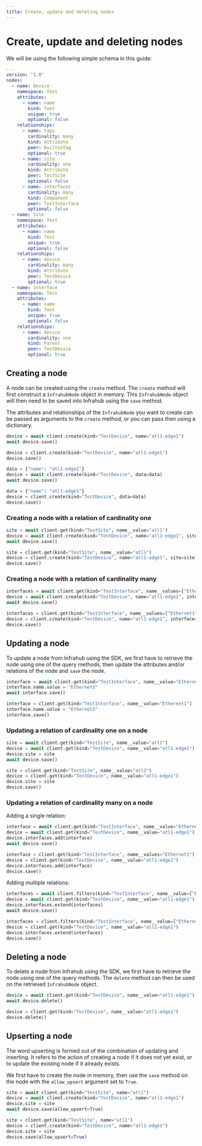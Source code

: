 ```yaml
---
title: Create, update and deleting nodes
---
```


# Create, update and deleting nodes

We will be using the following simple schema in this guide:

```yaml
---
version: "1.0"
nodes:
  - name: Device
    namespace: Test
    attributes:
      - name: name
        kind: Text
        unique: true
        optional: false
    relationships:
      - name: tags
        cardinality: many
        kind: Attribute
        peer: BuiltinTag
        optional: true
      - name: site
        cardinality: one
        kind: Attribute
        peer: TestSite
        optional: false
      - name: interfaces
        cardinality: many
        kind: Component
        peer: TestInterface
        optional: false
  - name: Site
    namespace: Test
    attributes:
      - name: name
        kind: Text
        unique: true
        optional: false
    relationships:
      - name: device
        cardinality: many
        kind: Attribute
        peer: TestDevice
        optional: true
  - name: Interface
    namespace: Test
    attributes:
      - name: name
        kind: Text
        unique: true
        optional: false
    relationships:
      - name: device
        cardinality: one
        kind: Parent
        peer: TestDevice
        optional: true
```

## Creating a node

A node can be created using the `create` method. The `create` method will first construct a `InfrahubNode` object in memory. This `InfrahubNode` object will then need to be saved into Infrahub using the `save` method.

The attributes and relationships of the `InfrahubNode` you want to create can be passed as arguments to the `create` method, or you can pass then using a dictionary.

<Tabs groupId="async-sync">
  <TabItem value="Async" default>

  ```python
  device = await client.create(kind="TestDevice", name="atl1-edge1")
  await device.save()
  ```

  </TabItem>
  <TabItem value="Sync" default>

  ```python
  device = client.create(kind="TestDevice", name="atl1-edge1")
  device.save()
  ```

  </TabItem>
</Tabs>

<Tabs groupId="async-sync">
  <TabItem value="Async" default>

  ```python
  data = {"name": "atl1-edge1"}
  device = await client.create(kind="TestDevice", data=data)
  await device.save()
  ```

  </TabItem>
  <TabItem value="Sync" default>

  ```python
  data = {"name": "atl1-edge1"}
  device = client.create(kind="TestDevice", data=data)
  device.save()
  ```

  </TabItem>
</Tabs>

### Creating a node with a relation of cardinality one

<Tabs groupId="async-sync">
  <TabItem value="Async" default>

  ```python
  site = await client.get(kind="TestSite", name__value="atl1")
  device = await client.create(kind="TestDevice", name="atl1-edge1", site=site)
  await device.save()
  ```

  </TabItem>
  <TabItem value="Sync" default>

  ```python
  site = client.get(kind="TestSite", name__value="atl1")
  device = client.create(kind="TestDevice", name="atl1-edge1", site=site)
  device.save()
  ```

  </TabItem>
</Tabs>

### Creating a node with a relation of cardinality many

<Tabs groupId="async-sync">
  <TabItem value="Async" default>

  ```python
  interfaces = await client.get(kind="TestInterface", name__values=["Ethernet1", "Ethernet2"])
  device = await client.create(kind="TestDevice", name="atl1-edge1", interfaces=interfaces)
  await device.save()
  ```

  </TabItem>
  <TabItem value="Sync" default>

  ```python
  interfaces = client.get(kind="TestInterface", name__values=["Ethernet1", "Ethernet2"])
  device = client.create(kind="TestDevice", name="atl1-edge1", interfaces=interfaces)
  device.save()
  ```

  </TabItem>
</Tabs>

## Updating a node

To update a node from Infrahub using the SDK, we first have to retrieve the node using one of the query methods, then update the attributes and/or relations of the node and `save` the node.

<Tabs groupId="async-sync">
  <TabItem value="Async" default>

  ```python
  interface = await client.get(kind="TestInterface", name__value="Ethernet1")
  interface.name.value = "Ethernet3"
  await interface.save()
  ```

  </TabItem>
  <TabItem value="Sync" default>

  ```python
  interface = client.get(kind="TestInterface", name__value="Ethernet1")
  interface.name.value = "Ethernet3"
  interface.save()
  ```

  </TabItem>
</Tabs>

### Updating a relation of cardinality one on a node

<Tabs groupId="async-sync">
  <TabItem value="Async" default>

  ```python
  site = await client.get(kind="TestSite", name__value="atl2")
  device = await client.get(kind="TestDevice", name__value="atl1-edge1")
  device.site = site
  await device.save()
  ```

  </TabItem>
  <TabItem value="Sync" default>

  ```python
  site = client.get(kind="TestSite", name__value="atl2")
  device = client.get(kind="TestDevice", name__value="atl1-edge1")
  device.site = site
  device.save()
  ```

  </TabItem>
</Tabs>

### Updating a relation of cardinality many on a node

Adding a single relation:
<Tabs groupId="async-sync">
  <TabItem value="Async" default>

  ```python
  interface = await client.get(kind="TestInterface", name__value="Ethernet1")
  device = await client.get(kind="TestDevice", name__value="atl1-edge1")
  device.interfaces.add(interface)
  await device.save()
  ```

  </TabItem>
  <TabItem value="Sync" default>

  ```python
  interface = client.get(kind="TestInterface", name__values="Ethernet1")
  device = client.get(kind="TestDevice", name__value="atl1-edge1")
  device.interfaces.add(interface)
  device.save()
  ```

  </TabItem>
</Tabs>

Adding multiple relations:
<Tabs groupId="async-sync">
  <TabItem value="Async" default>

  ```python
  interfaces = await client.filters(kind="TestInterface", name__value=["Ethernet1", "Ethernet2"])
  device = await client.get(kind="TestDevice", name__value="atl1-edge1")
  device.interfaces.extend(interfaces)
  await device.save()
  ```

  </TabItem>
  <TabItem value="Sync" default>

  ```python
  interfaces = client.filters(kind="TestInterface", name__value=["Ethernet1", "Ethernet2"])
  device = client.get(kind="TestDevice", name__value="atl1-edge1")
  device.interfaces.extend(interfaces)
  device.save()
  ```

  </TabItem>
</Tabs>

## Deleting a node

To delete a node from Infrahub using the SDK, we first have to retrieve the node using one of the query methods. The `delete` method can then be used on the retrieved `InfrahubNode` object.

<Tabs groupId="async-sync">
  <TabItem value="Async" default>

  ```python
  device = await client.get(kind="TestDevice", name__value="atl1-edge1")
  await device.delete()
  ```

  </TabItem>
  <TabItem value="Sync" default>

  ```python
  device = client.get(kind="TestDevice", name__value="atl1-edge1")
  device.delete()
  ```

  </TabItem>
</Tabs>

## Upserting a node

The word upserting is formed out of the combination of updating and inserting. It refers to the action of creating a node if it does not yet exist, or to update the existing node if it already exists.

We first have to create the node in memory, then use the `save` method on the node with the `allow_upsert` argument set to `True`.

<Tabs groupId="async-sync">
   <TabItem value="Async" default>

   ```python
   site = await client.get(kind="TestSite", name="atl1")
   device = await client.create(kind="TestDevice", name="atl1-edge1")
   device.site = site
   await device.save(allow_upsert=True)
   ```

   </TabItem>
   <TabItem value="Sync" default>

   ```python
   site = client.get(kind="TestSite", name="atl1")
   device = client.create(kind="TestDevice", name="atl1-edge1")
   device.site = site
   device.save(allow_upsert=True)
   ```

   </TabItem>
 </Tabs>
